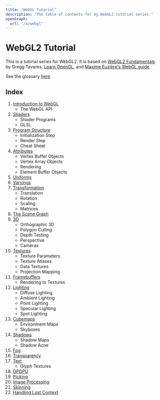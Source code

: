 ```yaml
---
title: "WebGL Tutorial"
description: "The table of contents for my WebGL2 tutorial series."
openGraph:
  url: "/a/webgl"
---
```


# WebGL2 Tutorial

This is a tutorial series for WebGL2. It is based on [WebGL2 Fundamentals](https://webgl2fundamentals.org/) by Gregg Tavares, [Learn OpenGL](https://learnopengl.com/), and [Maxime Euzière's WebGL guide](https://xem.github.io/articles/webgl-guide.html).

See the glossary [here](/a/webgl/glossary).

## Index

1. [Introduction to WebGL](/a/webgl/intro)
   - The WebGL API
2. [Shaders](/a/webgl/shaders)
   - Shader Programs
   - GLSL
3. [Program Structure](/a/webgl/program-structure)
   - Initialization Step
   - Render Step
   - Cheat Sheet
4. [Attributes](/a/webgl/attributes)
   - Vertex Buffer Objects
   - Vertex Array Objects
   - Rendering
   - Element Buffer Objects
5. [Uniforms](/a/webgl/uniforms)
6. [Varyings](/a/webgl/varyings)
7. [Transformation](/a/webgl/transformation)
   - Translation
   - Rotation
   - Scaling
   - Matrices
8. [The Scene Graph](/a/webgl/scene-graph)
9. [3D](/a/webgl/3d)
   - Orthographic 3D
   - Polygon Culling
   - Depth Testing
   - Perspective
   - Cameras
10. [Textures](/a/webgl/textures)
    - Texture Parameters
    - Texture Atlases
    - Data Textures
    - Projection Mapping
11. [Framebuffers](/a/webgl/framebuffers)
    - Rendering to Textures
12. [Lighting](/a/webgl/lighting)
    - Diffuse Lighting
    - Ambient Lighting
    - Point Lighting
    - Specular Lighting
    - Spot Lighting
13. [Cubemaps](/a/webgl/cubemaps)
    - Environment Maps
    - Skyboxes
14. [Shadows](/a/webgl/shadows)
    - Shadow Maps
    - Shadow Acne
15. [Fog](/a/webgl/fog)
16. [Transparency](/a/webgl/transparency)
17. [Text](/a/webgl/text)
    - Glyph Textures
18. [GPGPU](/a/webgl/gpgpu)
19. [Picking](/a/webgl/picking)
20. [Image Processing](/a/webgl/image-processing)
21. [Skinning](/a/webgl/skinning)
22. [Handling Lost Context](/a/webgl/loss-of-context)
